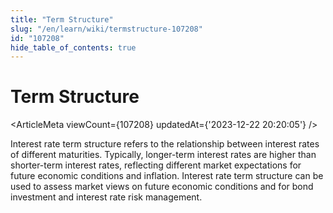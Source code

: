 ```yaml
---
title: "Term Structure"
slug: "/en/learn/wiki/termstructure-107208"
id: "107208"
hide_table_of_contents: true
---
```



<Breadcrumbs current="Term Structure" />

# Term Structure

<ArticleMeta viewCount={107208} updatedAt={'2023-12-22 20:20:05'} />
<div className='border-solid border-b border-t-0 my-4 border-[var(--ifm-color-gray-300)]' />

Interest rate term structure refers to the relationship between interest rates of different maturities. Typically, longer-term interest rates are higher than shorter-term interest rates, reflecting different market expectations for future economic conditions and inflation. Interest rate term structure can be used to assess market views on future economic conditions and for bond investment and interest rate risk management.
